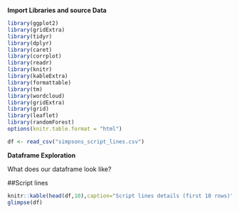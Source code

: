 **Import Libraries and source Data**

```r
library(ggplot2)
library(gridExtra)
library(tidyr)
library(dplyr)
library(caret)
library(corrplot)
library(readr)
library(knitr)
library(kableExtra)
library(formattable)
library(tm)
library(wordcloud)
library(gridExtra)
library(grid)
library(leaflet)
library(randomForest)
options(knitr.table.format = "html") 

df <- read_csv("simpsons_script_lines.csv")
```

**Dataframe Exploration**

What does our dataframe look like?

##Script lines
```r
knitr::kable(head(df,10),caption="Script lines details (first 10 rows)")
glimpse(df)
```
